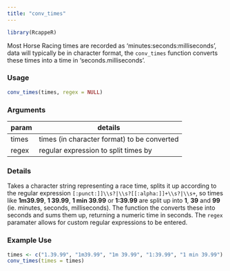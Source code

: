 ```yaml
---
title: "conv_times"
---
```

```r
library(RcappeR)
```
Most Horse Racing times are recorded as 'minutes:seconds:milliseconds', data will typically be in character format, the `conv_times` function converts these times into a time in 'seconds.milliseconds'.

### Usage
```r
conv_times(times, regex = NULL)
```

### Arguments

param | details
------|-------
times | times (in character format) to be converted
regex | regular expression to split times by

### Details

Takes a character string representing a race time, splits it up according to the regular expression `[:punct:]]\\s?|\\s?[[:alpha:]]+\\s?|\\s+`, so times like **1m39.99**, **1 39.99**, **1 min 39.99** or **1:39.99** are split up into **1**, **39** and **99** (ie. minutes, seconds, milliseconds).  The function the converts these into seconds and sums them up, returning a numeric time in seconds.  The `regex` paramater allows for custom regular expressions to be entered.

### Example Use

```r
times <- c("1.39.99", "1m39.99", "1m 39.99", "1:39.99", "1 min 39.99")
conv_times(times = times)
```
